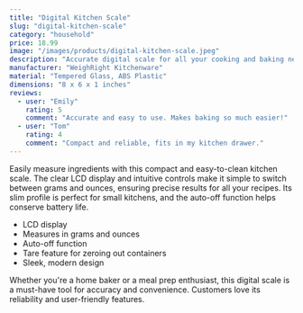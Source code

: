 ```yaml
---
title: "Digital Kitchen Scale"
slug: "digital-kitchen-scale"
category: "household"
price: 18.99
image: "/images/products/digital-kitchen-scale.jpeg"
description: "Accurate digital scale for all your cooking and baking needs."
manufacturer: "WeighRight Kitchenware"
material: "Tempered Glass, ABS Plastic"
dimensions: "8 x 6 x 1 inches"
reviews:
  - user: "Emily"
    rating: 5
    comment: "Accurate and easy to use. Makes baking so much easier!"
  - user: "Tom"
    rating: 4
    comment: "Compact and reliable, fits in my kitchen drawer."
---
```


Easily measure ingredients with this compact and easy-to-clean kitchen scale. The clear LCD display and intuitive controls make it simple to switch between grams and ounces, ensuring precise results for all your recipes. Its slim profile is perfect for small kitchens, and the auto-off function helps conserve battery life.

- LCD display
- Measures in grams and ounces
- Auto-off function
- Tare feature for zeroing out containers
- Sleek, modern design

Whether you're a home baker or a meal prep enthusiast, this digital scale is a must-have tool for accuracy and convenience. Customers love its reliability and user-friendly features.
